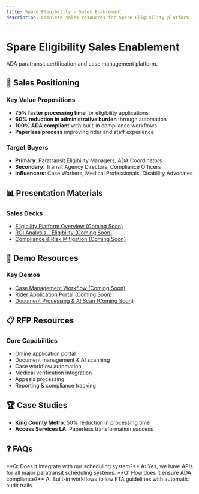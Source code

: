 ```yaml
---
title: Spare Eligibility - Sales Enablement
description: Complete sales resources for Spare Eligibility platform
---
```


# Spare Eligibility Sales Enablement

ADA paratransit certification and case management platform.

## 🎯 Sales Positioning

### Key Value Propositions
- **75% faster processing time** for eligibility applications
- **60% reduction in administrative burden** through automation
- **100% ADA compliant** with built-in compliance workflows
- **Paperless process** improving rider and staff experience

### Target Buyers
- **Primary**: Paratransit Eligibility Managers, ADA Coordinators
- **Secondary**: Transit Agency Directors, Compliance Officers
- **Influencers**: Case Workers, Medical Professionals, Disability Advocates

## 📊 Presentation Materials

### Sales Decks
- [Eligibility Platform Overview (Coming Soon)](https://docs.google.com/presentation/d/xxx)
- [ROI Analysis - Eligibility (Coming Soon)](https://docs.google.com/presentation/d/xxx)
- [Compliance & Risk Mitigation (Coming Soon)](https://docs.google.com/presentation/d/xxx)

## 🎥 Demo Resources

### Key Demos
- [Case Management Workflow (Coming Soon)](https://supademo.com/demo/xxx)
- [Rider Application Portal (Coming Soon)](https://supademo.com/demo/xxx)
- [Document Processing & AI Scan (Coming Soon)](https://supademo.com/demo/xxx)

## 📋 RFP Resources

### Core Capabilities
- Online application portal
- Document management & AI scanning
- Case workflow automation
- Medical verification integration
- Appeals processing
- Reporting & compliance tracking

## 🏆 Case Studies

- **King County Metro**: 50% reduction in processing time
- **Access Services LA**: Paperless transformation success

## ❓ FAQs

<AccordionGroup>
  <Accordion title="Integration Questions">
    **Q: Does it integrate with our scheduling system?**
    A: Yes, we have APIs for all major paratransit scheduling systems.
  </Accordion>
  <Accordion title="Compliance">
    **Q: How does it ensure ADA compliance?**
    A: Built-in workflows follow FTA guidelines with automatic audit trails.
  </Accordion>
</AccordionGroup>